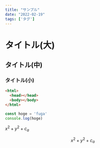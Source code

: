 ```yaml
---
title: "サンプル"
date: "2022-02-19"
tags: ['タグ']
---
```


# タイトル(大)

## タイトル(中)

### タイトル(小)

```html
<html>
  <head></head>
  <body></body>
</html>
```

```javascript
const hoge = 'fuga'
console.log(hoge)
```

$x^2 + y^2 + c_a$

$$
x^2 + y^2 + c_a
$$
